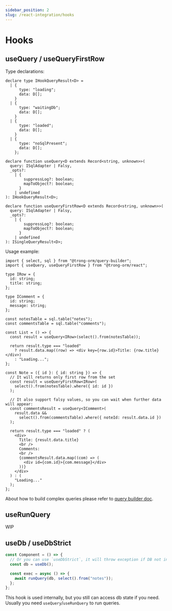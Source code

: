 ```yaml
---
sidebar_position: 2
slug: /react-integration/hooks
---
```


# Hooks

## useQuery / useQueryFirstRow

Type declarations:

```tsx
declare type IHookQueryResult<D> =
  | {
      type: "loading";
      data: D[];
    }
  | {
      type: "waitingDb";
      data: D[];
    }
  | {
      type: "loaded";
      data: D[];
    }
  | {
      type: "noSqlPresent";
      data: D[];
    };

declare function useQuery<D extends Record<string, unknown>>(
  query: ISqlAdapter | Falsy,
  _opts?:
    | {
        suppressLog?: boolean;
        mapToObject?: boolean;
      }
    | undefined
): IHookQueryResult<D>;

declare function useQueryFirstRow<D extends Record<string, unknown>>(
  query: ISqlAdapter | Falsy,
  _opts?:
    | {
        suppressLog?: boolean;
        mapToObject?: boolean;
      }
    | undefined
): ISingleQueryResult<D>;
```

Usage example:

```tsx
import { select, sql } from "@trong-orm/query-builder";
import { useQuery, useQueryFirstRow } from "@trong-orm/react";

type IRow = {
  id: string;
  title: string;
};

type IComment = {
  id: string;
  message: string;
};

const notesTable = sql.table("notes");
const commentsTable = sql.table("comments");

const List = () => {
  const result = useQuery<IRow>(select().from(notesTable));

  return result.type === "loaded"
    ? result.data.map((row) => <div key={row.id}>Title: {row.title}</div>)
    : "Loading...";
};

const Note = ({ id }: { id: string }) => {
  // It will returns only first row from the set
  const result = useQueryFirstRow<IRow>(
    select().from(notesTable).where({ id: id })
  );

  // It also support falsy values, so you can wait when further data will appear:
  const commentsResult = useQuery<IComment>(
    result.data &&
      select().from(commentsTable).where({ noteId: result.data.id })
  );

  return result.type === "loaded" ? (
    <div>
      Title: {result.data.title}
      <br />
      Comments:
      <br />
      {commentsResult.data.map((com) => (
        <div id={com.id}>{com.message}</div>
      ))}
    </div>
  ) : (
    "Loading..."
  );
};
```

About how to build complex queries please refer to [query builder doc](/building-sql/query-builder).

## useRunQuery

WIP

## useDb / useDbStrict

```typescript
const Component = () => {
  // Or you can use `useDbStrict`, it will throw exception if DB not initialized
  const db = useDb();

  const exec = async () => {
    await runQuery(db, select().from("notes"));
  };
};
```

This hook is used internally, but you still can access db state
if you need. Usually you need `useQuery`/`useRunQuery` to run queries.
